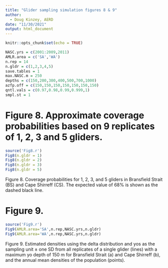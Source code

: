 ---
title: "Glider sampling simulation figures 8 & 9"
author:
  - Doug Kinzey, AERD
date: "11/30/2021"
output: html_document
---

```{r setup, include=FALSE}
knitr::opts_chunk$set(echo = TRUE)
```

```{r}
NASC.yrs = c(2001:2009,2011)
AMLR.area = c('SA','WA')
n.rep = 14
n.gldr = c(1,2,3,4,5)
save.tables = 1
max.NASC.m = 250
depths = c(150,200,300,400,500,700,1000)
azfp.off = c(150,150,150,150,150,150,150) 
qntl.vals = c(0.97,0.98,0.99,0.999,1)
smpl.st = 1
```

# Figure 8. Approximate coverage probabilities based on 9 replicates of 1, 2, 3 and 5 gliders.

```{r fig8, fig.width=7,fig.height=7, fig.show="hold", out.width="50%"}
source('Fig8.r')
Fig8(n.gldr = 1)
Fig8(n.gldr = 2)
Fig8(n.gldr = 3)
Fig8(n.gldr = 5)
```

Figure 8. Coverage probabilities for 1, 2, 3, and 5 gliders in Bransfield Strait (BS) and Cape Shirreff (CS). The expected value of 68% is shown as the dashed black line.


# Figure 9.

```{r fig9, fig.width=7,fig.height=7, fig.show="hold", out.width="50%"}
source('Fig9.r')
Fig9(AMLR.area='SA',n.rep,NASC.yrs,n.gldr)
Fig9(AMLR.area='WA',n.rep,NASC.yrs,n.gldr)
```
Figure 9. Estimated densities using the delta distribution and yos as the sampling unit ± one SD from all replicates of a single glider (lines) with a maximum yo depth of 150 m for Bransfield Strait (a) and Cape Shirreff (b), and the annual mean densities of the population (points).

